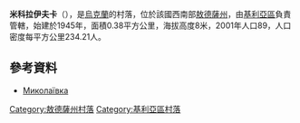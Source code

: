 {{coord|45|37|18|N|29|28|19|E|scale:30000|display=title}}

'''米科拉伊夫卡'''（{{lang-uk|Миколаївка}}），是[[烏克蘭|烏克蘭]]的村落，位於該國西南部[[敖德薩州|敖德薩州]]，由[[基利亞區|基利亞區]]負責管轄，始建於1945年，面積0.38平方公里，海拔高度8米，2001年人口89，人口密度每平方公里234.21人。

==參考資料==
* [http://w1.c1.rada.gov.ua/pls/z7503/A005?rdat1=30.03.2014&rf7571=24214 Миколаївка]

{{DEFAULTSORT:Миколаівка}}
[[Category:敖德薩州村落|Category:敖德薩州村落]]
[[Category:基利亞區村落|Category:基利亞區村落]]


{{Odessa-geo-stub}}